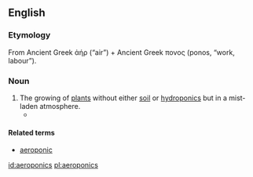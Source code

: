 ==English==

===Etymology===
From Ancient Greek ἀήρ (“air”) + Ancient Greek πονος (ponos, “work, labour”).

===Noun===
{{wikipedia}}
{{en-noun|-}}

# The growing of [[plant]]s without either [[soil]] or [[hydroponics]] but in a mist-laden atmosphere.
#* {{quote-book|year=1976|author=Richard W. Zobel, Peter Del Tredici, and John G. Torrey|title=Method for Growing Plants Aeroponically|publisher=Plant Physiology|page=Abstract|url=http://www.ncbi.nlm.nih.gov/pmc/articles/PMC542022|passage=The '''aeroponics''' system uses a spinner from a home humidifier to propel nutrient solution into a polyethylene-lined plywood box atop which plants are supported on plastic light-fixture “egg crating.”}}

====Related terms====
* [[aeroponic]]

[[id:aeroponics]]
[[pl:aeroponics]]